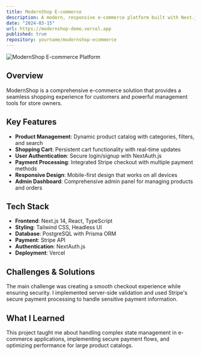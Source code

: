 ```yaml
---
title: ModernShop E-commerce
description: A modern, responsive e-commerce platform built with Next.js, Stripe, and Tailwind CSS. Features include product catalog, shopping cart, user authentication, and payment processing.
date: "2024-03-15"
url: https://modernshop-demo.vercel.app
published: true
repository: yourname/modernshop-ecommerce
---
```


![ModernShop E-commerce Platform](https://images.unsplash.com/photo-1556742049-0cfed4f6a45d?w=800&h=400&fit=crop)

## Overview

ModernShop is a comprehensive e-commerce solution that provides a seamless shopping experience for customers and powerful management tools for store owners.

## Key Features

- **Product Management**: Dynamic product catalog with categories, filters, and search
- **Shopping Cart**: Persistent cart functionality with real-time updates
- **User Authentication**: Secure login/signup with NextAuth.js
- **Payment Processing**: Integrated Stripe checkout with multiple payment methods
- **Responsive Design**: Mobile-first design that works on all devices
- **Admin Dashboard**: Comprehensive admin panel for managing products and orders

## Tech Stack

- **Frontend**: Next.js 14, React, TypeScript
- **Styling**: Tailwind CSS, Headless UI
- **Database**: PostgreSQL with Prisma ORM
- **Payment**: Stripe API
- **Authentication**: NextAuth.js
- **Deployment**: Vercel

## Challenges & Solutions

The main challenge was creating a smooth checkout experience while ensuring security. I implemented server-side validation and used Stripe's secure payment processing to handle sensitive payment information.

## What I Learned

This project taught me about handling complex state management in e-commerce applications, implementing secure payment flows, and optimizing performance for large product catalogs.
